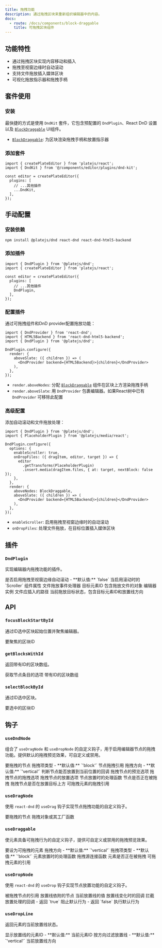 ```yaml
---
title: 拖拽功能
description: 通过拖拽区块来重新组织编辑器中的内容。
docs:
  - route: /docs/components/block-draggable
    title: 可拖拽区块组件
---
```


<ComponentPreview name="dnd-demo" />

<PackageInfo>

## 功能特性

- 通过拖拽区块实现内容移动和插入
- 拖拽至视窗边缘时自动滚动
- 支持文件拖放插入媒体区块
- 可视化拖放指示器和拖拽手柄

</PackageInfo>

## 套件使用

<Steps>

### 安装

最快捷的方式是使用 `DndKit` 套件，它包含预配置的 `DndPlugin`、React DnD 设置以及 [`BlockDraggable`](/docs/components/block-draggable) UI组件。

<ComponentSource name="dnd-kit" />

- [`BlockDraggable`](/docs/components/block-draggable): 为区块渲染拖拽手柄和放置指示器

### 添加套件

```tsx
import { createPlateEditor } from 'platejs/react';
import { DndKit } from '@/components/editor/plugins/dnd-kit';

const editor = createPlateEditor({
  plugins: [
    // ...其他插件
    ...DndKit,
  ],
});
```

</Steps>

## 手动配置

<Steps>

### 安装依赖

```bash
npm install @platejs/dnd react-dnd react-dnd-html5-backend
```

### 添加插件

```tsx
import { DndPlugin } from '@platejs/dnd';
import { createPlateEditor } from 'platejs/react';

const editor = createPlateEditor({
  plugins: [
    // ...其他插件
    DndPlugin,
  ],
});
```

### 配置插件

通过可拖拽组件和DnD provider配置拖放功能：

```tsx
import { DndProvider } from 'react-dnd';
import { HTML5Backend } from 'react-dnd-html5-backend';
import { DndPlugin } from '@platejs/dnd';

DndPlugin.configure({
  render: {
    aboveSlate: ({ children }) => (
      <DndProvider backend={HTML5Backend}>{children}</DndProvider>
    ),
  },
});
```

- `render.aboveNodes`: 分配 [`BlockDraggable`](/docs/components/block-draggable) 组件在区块上方渲染拖拽手柄
- `render.aboveSlate`: 用 `DndProvider` 包裹编辑器。如果React树中已有 `DndProvider` 可移除此配置

### 高级配置

添加自动滚动和文件拖放处理：

```tsx
import { DndPlugin } from '@platejs/dnd';
import { PlaceholderPlugin } from '@platejs/media/react';

DndPlugin.configure({
  options: {
    enableScroller: true,
    onDropFiles: ({ dragItem, editor, target }) => {
      editor
        .getTransforms(PlaceholderPlugin)
        .insert.media(dragItem.files, { at: target, nextBlock: false });
    },
  },
  render: {
    aboveNodes: BlockDraggable,
    aboveSlate: ({ children }) => (
      <DndProvider backend={HTML5Backend}>{children}</DndProvider>
    ),
  },
});
```

- `enableScroller`: 启用拖拽至视窗边缘时的自动滚动
- `onDropFiles`: 处理文件拖放，在目标位置插入媒体区块

</Steps>

## 插件

### `DndPlugin`

实现编辑器内拖拽功能的插件。

<API name="DndPlugin">
<APIOptions>
  <APIItem name="enableScroller" type="boolean" optional>
    是否启用拖拽至视窗边缘自动滚动
    - **默认值:** `false`
  </APIItem>
  <APIItem name="scrollerProps" type="Partial<ScrollerProps>" optional>
    当启用滚动时的 `Scroller` 组件属性
  </APIItem>
  <APIItem name="onDropFiles" type="function" optional>
    文件拖放事件处理器
    <APISubList>
      <APISubListItem parent="onDropFiles" name="id" type="string">
        目标元素ID
      </APISubListItem>
      <APISubListItem parent="onDropFiles" name="dragItem" type="FileDragItemNode">
        包含拖放文件的对象
      </APISubListItem>
      <APISubListItem parent="onDropFiles" name="editor" type="PlateEditor">
        编辑器实例
      </APISubListItem>
      <APISubListItem parent="onDropFiles" name="target" type="Path">
        文件应插入的路径
      </APISubListItem>
    </APISubList>
  </APIItem>
  <APIItem name="dropTarget" type="{ id: string | null; line: DropLineDirection }" optional>
    当前拖放目标状态，包含目标元素ID和放置线方向
  </APIItem>
</APIOptions>
</API>

## API

### `focusBlockStartById`

通过ID选中区块起始位置并聚焦编辑器。

<API name="focusBlockStartById">
<APIParameters>
  <APIItem name="id" type="string">
    要聚焦的区块ID
  </APIItem>
</APIParameters>
</API>

### `getBlocksWithId`

返回带有ID的区块数组。

<API name="getBlocksWithId">
<APIOptions type="EditorNodesOptions">
  获取节点条目的选项
</APIOptions>

<APIReturns type="NodeEntry[]">
  带有ID的区块数组
</APIReturns>
</API>

### `selectBlockById`

通过ID选中区块。

<API name="selectBlockById">
<APIParameters>
  <APIItem name="id" type="string">
    要选中的区块ID
  </APIItem>
</APIParameters>
</API>

## 钩子

### `useDndNode`

组合了 `useDragNode` 和 `useDropNode` 的自定义钩子，用于启用编辑器节点的拖拽功能。提供默认的拖拽预览效果，可自定义或禁用。

<API name="useDndNode">
<APIOptions type="UseDndNodeOptions">
  <APIItem name="element" type="TElement">
    要拖拽的节点
  </APIItem>
  <APIItem name="type" type="string" optional>
    拖拽项类型
    - **默认值:** `'block'`
  </APIItem>
  <APIItem name="nodeRef" type="any">
    节点拖拽引用
  </APIItem>
  <APIItem name="orientation" type="'horizontal' | 'vertical'" optional>
    拖拽方向
    - **默认值:** `'vertical'`
  </APIItem>
  <APIItem name="canDropNode" type="(args: { dragEntry: NodeEntry; dragItem: DragItemNode; dropEntry: NodeEntry; editor: PlateEditor }) => boolean" optional>
    判断节点能否放置到当前位置的回调
  </APIItem>
  <APIItem name="preview" type="previewOptions" optional>
    拖拽节点的预览选项
  </APIItem>
  <APIItem name="drag" type="dragOptions" optional>
    拖拽节点的拖拽选项
  </APIItem>
  <APIItem name="drop" type="dropOptions" optional>
    拖拽节点的放置选项
  </APIItem>
  <APIItem name="onDropHandler" type="string" optional>
    节点放置时的处理函数
  </APIItem>
</APIOptions>

<APIReturns type="object">
  <APIItem name="isDragging" type="boolean">
    节点是否正在被拖拽
  </APIItem>
  <APIItem name="isOver" type="boolean">
    拖拽节点是否在放置目标上方
  </APIItem>
  <APIItem name="dragRef" type="ConnectDragSource">
    可拖拽元素的拖拽引用
  </APIItem>
</APIReturns>
</API>

### `useDragNode`

使用 `react-dnd` 的 `useDrag` 钩子实现节点拖拽功能的自定义钩子。

<API name="useDragNode">
<APIOptions type="UseDragNodeOptions">
  <APIItem name="element" type="TElement">
    要拖拽的节点
  </APIItem>
  <APIItem name="item" type="DragObject | DragObjectFactory<DragObject>" optional>
    拖拽对象或其工厂函数
  </APIItem>
</APIOptions>
</API>

### `useDraggable`

使元素具备可拖拽行为的自定义钩子，提供可自定义或禁用的拖拽预览效果。

<API name="useDraggable">
<APIOptions type="object">
  <APIItem name="element" type="TElement">
    要设为可拖拽的元素
  </APIItem>
  <APIItem name="orientation" type="'horizontal' | 'vertical'" optional>
    拖拽方向
    - **默认值:** `'vertical'`
  </APIItem>
  <APIItem name="type" type="string" optional>
    拖拽项类型
    - **默认值:** `'block'`
  </APIItem>
  <APIItem name="onDropHandler" type="function" optional>
    元素放置时的处理函数
  </APIItem>
</APIOptions>

<APIReturns type="object">
  <APIItem name="handleRef" type="(element: Element | React.ReactElement | React.RefObject<any> | null) => void">
    拖拽源连接函数
  </APIItem>
  <APIItem name="isDragging" type="boolean">
    元素是否正在被拖拽
  </APIItem>
  <APIItem name="previewRef" type="React.RefObject<HTMLDivElement>">
    可拖拽元素的引用
  </APIItem>
</APIReturns>
</API>

### `useDropNode`

使用 `react-dnd` 的 `useDrop` 钩子实现节点放置功能的自定义钩子。

<API name="useDropNode">
<APIOptions type="UseDropNodeOptions">
  <APIItem name="nodeRef" type="any">
    被拖拽节点的引用
  </APIItem>
  <APIItem name="element" type="TElement">
    放置线依附的节点
  </APIItem>
  <APIItem name="dropLine" type="string">
    当前放置线的值
  </APIItem>
  <APIItem name="onChangeDropLine" type="function">
    放置线变化时的回调
  </APIItem>
  <APIItem name="onDropHandler" type="object">
    拦截放置处理的回调
    - 返回 `true` 阻止默认行为
    - 返回 `false` 执行默认行为
  </APIItem>
</APIOptions>
</API>

### `useDropLine`

返回元素的当前放置线状态。

<API name="useDropLine">
<APIOptions type="object">
  <APIItem name="id" type="string" optional>
    显示放置线的元素ID
    - **默认值:** 当前元素ID
  </APIItem>
  <APIItem name="orientation" type="'horizontal' | 'vertical'" optional>
    按方向过滤放置线
    - **默认值:** `'vertical'`
  </APIItem>
</APIOptions>

<APIReturns type="object">
  <APIItem name="dropLine" type="'top' | 'bottom' | 'left' | 'right' | ''">
    当前放置线方向
  </APIItem>
</APIReturns>
</API>